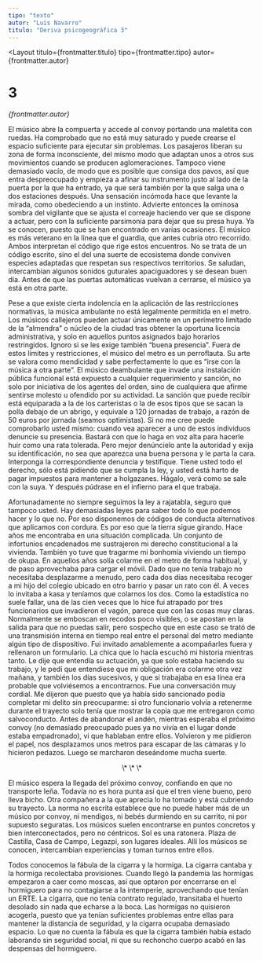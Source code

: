 ```yaml
---
tipo: "texto"
autor: "Luis Navarro"
titulo: "Deriva psicogeográfica 3"
---
```



<Layout
  titulo={frontmatter.titulo}
  tipo={frontmatter.tipo}
  autor={frontmatter.autor}
>

<Prose>
<h1>3</h1>

_{frontmatter.autor}_

El músico abre la compuerta y accede al convoy portando una maletita con ruedas. Ha comprobado que no está muy saturado y puede crearse el espacio suficiente para ejecutar sin problemas. Los pasajeros liberan su zona de forma inconsciente, del mismo modo que adaptan unos a otros sus movimientos cuando se producen aglomeraciones. Tampoco viene demasiado vacío, de modo que es posible que consiga dos pavos, así que entra despreocupado y empieza a afinar su instrumento justo al lado de la puerta por la que ha entrado, ya que será también por la que salga una o dos estaciones después. Una sensación incómoda hace que levante la mirada, como obedeciendo a un instinto. Advierte entonces la ominosa sombra del vigilante que se ajusta el correaje haciendo ver que se dispone a actuar, pero con la suficiente parsimonia para dejar que su presa huya. Ya se conocen, puesto que se han encontrado en varias ocasiones. El músico es más veterano en la línea que el guardia, que antes cubría otro recorrido. Ambos interpretan el código que rige estos encuentros. No se trata de un código escrito, sino el del una suerte de ecosistema donde conviven especies adaptadas que respetan sus respectivos territorios. Se saludan, intercambian algunos sonidos guturales apaciguadores y se desean buen día. Antes de que las puertas automáticas vuelvan a cerrarse, el músico ya está en otra parte.

Pese a que existe cierta indolencia en la aplicación de las restricciones normativas, la música ambulante no está legalmente permitida en el metro. Los músicos callejeros pueden actuar únicamente en un perímetro limitado de la “almendra” o núcleo de la ciudad tras obtener la oportuna licencia administrativa, y solo en aquellos puntos asignados bajo horarios restringidos. Ignoro si se les exige también “buena presencia”. Fuera de estos límites y restricciones, el músico del metro es un perroflauta. Su arte se valora como mendicidad y sabe perfectamente lo que es “irse con la música a otra parte”. El músico deambulante que invade una instalación pública funcional está expuesto a cualquier requerimiento y sanción, no solo por iniciativa de los agentes del orden, sino de cualquiera que afirme sentirse molesto u ofendido por su actividad. La sanción que puede recibir está equiparada a la de los carteristas o la de esos tipos que se sacan la polla debajo de un abrigo, y equivale a 120 jornadas de trabajo, a razón de 50 euros por jornada (seamos optimistas). Si no me cree puede comprobarlo usted mismo: cuando vea aparecer a uno de estos individuos denuncie su presencia. Bastará con que lo haga en voz alta para hacerle huir como una rata tolerada. Pero mejor denúncielo ante la autoridad y exija su identificación, no sea que aparezca una buena persona y le parta la cara. Interponga la correspondiente denuncia y testifique. Tiene usted todo el derecho, sólo está pidiendo que se cumpla la ley, y usted está harto de pagar impuestos para mantener a holgazanes. Hágalo, verá como se sale con la suya. Y después púdrase en el infierno para el que trabaja.

Afortunadamente no siempre seguimos la ley a rajatabla, seguro que tampoco usted. Hay demasiadas leyes para saber todo lo que podemos hacer y lo que no. Por eso disponemos de códigos de conducta alternativos que aplicamos con cordura. Es por eso que la tierra sigue girando. Hace años me encontraba en una situación complicada. Un conjunto de infortunios encadenados me sustrajeron mi derecho constitucional a la vivienda. También yo tuve que tragarme mi bonhomía viviendo un tiempo de okupa. En aquellos años solía colarme en el metro de forma habitual, y de paso aprovechaba para cargar el móvil. Dado que no tenía trabajo no necesitaba desplazarme a menudo, pero cada dos días necesitaba recoger a mi hijo del colegio ubicado en otro barrio y pasar un rato con él. A veces lo invitaba a kasa y teníamos que colarnos los dos. Como la estadística no suele fallar, una de las cien veces que lo hice fui atrapado por tres funcionarios que invadieron el vagón, parece que con las cosas muy claras. Normalmente se emboscan en recodos poco visibles, o se apostan en la salida para que no puedas salir, pero sospecho que en este caso se trató de una transmisión interna en tiempo real entre el personal del metro mediante algún tipo de dispositivo. Fui invitado amablemente a acompañarles fuera y rellenaron un formulario. La chica que lo hacía escuchó mi historia mientras tanto. Le dije que entendía su actuación, ya que solo estaba haciendo su trabajo, y le pedí que entendiese que mi obligación era colarme otra vez mañana, y también los días sucesivos, y que si trabajaba en esa línea era probable que volviésemos a encontrarnos. Fue una conversación muy cordial. Me dijeron que puesto que ya había sido sancionado podía completar mi delito sin preocuparme: si otro funcionario volvía a retenerme durante el trayecto solo tenía que mostrar la copia que me entregaron como salvoconducto. Antes de abandonar el andén, mientras esperaba el próximo convoy (no demasiado preocupado pues ya no vivía en el lugar donde estaba empadronado), vi que hablaban entre ellos. Volvieron y me pidieron el papel, nos desplazamos unos metros para escapar de las cámaras y lo hicieron pedazos. Luego se marcharon deseándome mucha suerte.

<p align="center">\* \* \*</p>

El músico espera la llegada del próximo convoy, confiando en que no transporte leña. Todavía no es hora punta así que el tren viene bueno, pero lleva bicho. Otra compañera a la que aprecia lo ha tomado y está cubriendo su trayecto. La norma no escrita establece que no puede haber más de un músico por convoy, ni mendigos, ni bebés durmiendo en su carrito, ni por supuesto seguratas. Los músicos suelen encontrarse en puntos concretos y bien interconectados, pero no céntricos. Sol es una ratonera. Plaza de Castilla, Casa de Campo, Legazpi, son lugares ideales. Allí los músicos se conocen, intercambian experiencias y toman turnos entre ellos.

Todos conocemos la fábula de la cigarra y la hormiga. La cigarra cantaba y la hormiga recolectaba provisiones. Cuando llegó la pandemia las hormigas empezaron a caer como moscas, así que optaron por encerrarse en el hormiguero para no contagiarse a la intemperie, aprovechando que tenían un ERTE. La cigarra, que no tenía contrato regulado, transitaba el huerto desolado sin nada que echarse a la boca. Las hormigas no quisieron acogerla, puesto que ya tenían suficientes problemas entre ellas para mantener la distancia de seguridad, y la cigarra ocupaba demasiado espacio. Lo que no cuenta la fábula es que la cigarra también había estado laborando sin seguridad social, ni que su rechoncho cuerpo acabó en las despensas del hormiguero.

</Prose>
</Layout>
